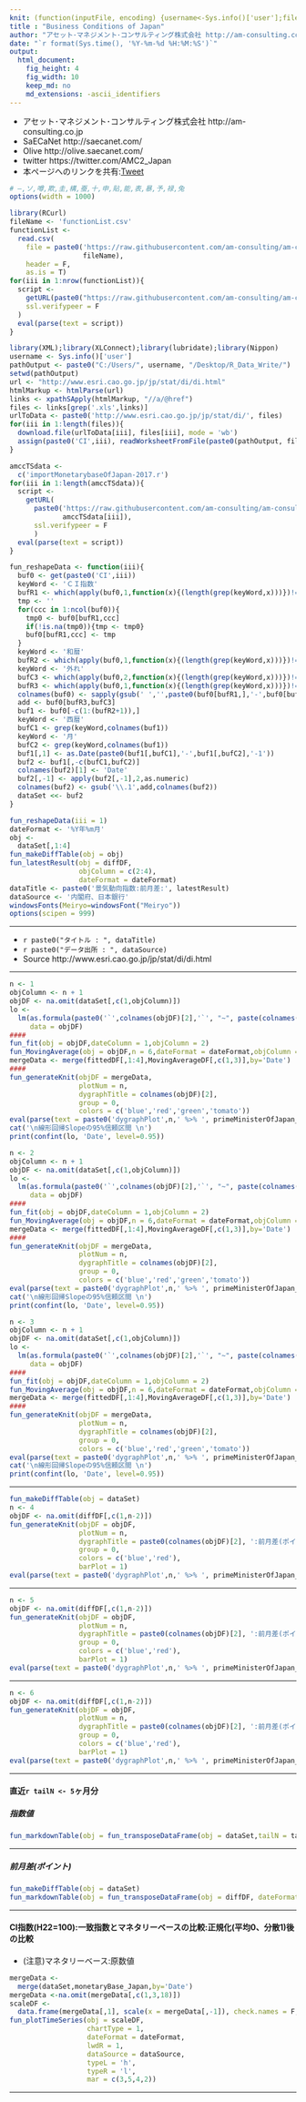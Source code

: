 ```yaml
---
knit: (function(inputFile, encoding) {username<-Sys.info()['user'];fileName<-'defaultPath.csv';pathToFile <-paste0('C:/Users/', username,'/Desktop/pathToCSV/');setwd(pathToFile);buf0<-read.csv(fileName,header = F,skip = 0,stringsAsFactor = F,check.names = F,fileEncoding = 'utf-8');timeStamp<-format(Sys.time(),'%Y%m%d%H%M%S');rmarkdown::render(inputFile, encoding = encoding, output_file = paste0('C:/Users/',username,buf0[2,1],'charts/','am-consulting.co.jp-BusinessConditions.html')) })
title : "Business Conditions of Japan"
author: "アセット･マネジメント･コンサルティング株式会社 http://am-consulting.co.jp"
date: "`r format(Sys.time(), '%Y-%m-%d %H:%M:%S')`"
output: 
  html_document:
    fig_height: 4
    fig_width: 10
    keep_md: no
    md_extensions: -ascii_identifiers 
---
```

<link href="http://knowledgevault.saecanet.com/components/rmarkdown-html.css" rel="stylesheet">
<style>.main-container {max-width : 1000px;}</style>
<script src="http://knowledgevault.saecanet.com/components/JavascriptCode.js"></script>

- アセット･マネジメント･コンサルティング株式会社 http://am-consulting.co.jp
- SaECaNet http://saecanet.com/
- Olive http://olive.saecanet.com/
- twitter https://twitter.com/AMC2_Japan
- 本ページへのリンクを共有:<a href="https://twitter.com/share" class="twitter-share-button" data-via="AMC2_Japan" data-size="large">Tweet</a> <script>!function(d,s,id){var js,fjs=d.getElementsByTagName(s)[0],p=/^http:/.test(d.location)?'http':'https';if(!d.getElementById(id)){js=d.createElement(s);js.id=id;js.src=p+'://platform.twitter.com/widgets.js';fjs.parentNode.insertBefore(js,fjs);}}(document, 'script', 'twitter-wjs');</script>

```r
# ―,ソ,噂,欺,圭,構,蚕,十,申,貼,能,表,暴,予,禄,兔
options(width = 1000)
```

```r
library(RCurl)
fileName <- 'functionList.csv'
functionList <-
  read.csv(
    file = paste0('https://raw.githubusercontent.com/am-consulting/am-consulting.github.io/master/csv/',
                  fileName),
    header = F,
    as.is = T)
for(iii in 1:nrow(functionList)){
  script <- 
    getURL(paste0("https://raw.githubusercontent.com/am-consulting/am-consulting.github.io/master/", functionList[iii,1]),
    ssl.verifypeer = F
  )
  eval(parse(text = script))
}
```

```r
library(XML);library(XLConnect);library(lubridate);library(Nippon)
username <- Sys.info()['user']
pathOutput <- paste0("C:/Users/", username, "/Desktop/R_Data_Write/")
setwd(pathOutput)
url <- "http://www.esri.cao.go.jp/jp/stat/di/di.html"
htmlMarkup <- htmlParse(url)
links <- xpathSApply(htmlMarkup, "//a/@href")
files <- links[grep('.xls',links)]
urlToData <- paste0('http://www.esri.cao.go.jp/jp/stat/di/', files)
for(iii in 1:length(files)){
  download.file(urlToData[iii], files[iii], mode = 'wb')
  assign(paste0('CI',iii), readWorksheetFromFile(paste0(pathOutput, files[iii]), sheet = 1, check.names = F, header = F))
}
```

```r
amccTSdata <- 
  c('importMonetarybaseOfJapan-2017.r')
for(iii in 1:length(amccTSdata)){
  script <-
    getURL(
      paste0('https://raw.githubusercontent.com/am-consulting/am-consulting.github.io/master/',
             amccTSdata[iii]),
      ssl.verifypeer = F
      )
  eval(parse(text = script))
}
```

```r
fun_reshapeData <- function(iii){
  buf0 <- get(paste0('CI',iii))
  keyWord <- 'ＣＩ指数'
  bufR1 <- which(apply(buf0,1,function(x){(length(grep(keyWord,x)))})!=0)
  tmp <- ''
  for(ccc in 1:ncol(buf0)){
    tmp0 <- buf0[bufR1,ccc]
    if(!is.na(tmp0)){tmp <- tmp0}
    buf0[bufR1,ccc] <- tmp  
  }
  keyWord <- '和暦'
  bufR2 <- which(apply(buf0,1,function(x){(length(grep(keyWord,x)))})!=0)
  keyWord <- '外れ'
  bufC3 <- which(apply(buf0,2,function(x){(length(grep(keyWord,x)))})!=0)
  bufR3 <- which(apply(buf0,1,function(x){(length(grep(keyWord,x)))})!=0)
  colnames(buf0) <- sapply(gsub(' ','',paste0(buf0[bufR1,],'-',buf0[bufR2,])),zen2han)
  add <- buf0[bufR3,bufC3]
  buf1 <- buf0[-c(1:(bufR2+1)),]
  keyWord <- '西暦'
  bufC1 <- grep(keyWord,colnames(buf1))
  keyWord <- '月'
  bufC2 <- grep(keyWord,colnames(buf1))
  buf1[,1] <- as.Date(paste0(buf1[,bufC1],'-',buf1[,bufC2],'-1'))
  buf2 <- buf1[,-c(bufC1,bufC2)]
  colnames(buf2)[1] <- 'Date'
  buf2[,-1] <- apply(buf2[,-1],2,as.numeric)
  colnames(buf2) <- gsub('\\.1',add,colnames(buf2))
  dataSet <<- buf2
}
```

```r
fun_reshapeData(iii = 1)
dateFormat <- '%Y年%m月'
obj <- 
  dataSet[,1:4]
fun_makeDiffTable(obj = obj)
fun_latestResult(obj = diffDF,
                 objColumn = c(2:4),
                 dateFormat = dateFormat)
dataTitle <- paste0('景気動向指数:前月差:', latestResult)
dataSource <- '内閣府、日本銀行'
windowsFonts(Meiryo=windowsFont("Meiryo"))
options(scipen = 999)
```

***

- `r paste0("タイトル : ", dataTitle)`
- `r paste0("データ出所 : ", dataSource)`
- Source http://www.esri.cao.go.jp/jp/stat/di/di.html

***

```r
n <- 1
objColumn <- n + 1
objDF <- na.omit(dataSet[,c(1,objColumn)])
lo <-
  lm(as.formula(paste0('`',colnames(objDF)[2],'`', "~", paste(colnames(objDF)[1], collapse = "+"))),
     data = objDF)
####
fun_fit(obj = objDF,dateColumn = 1,objColumn = 2)
fun_MovingAverage(obj = objDF,n = 6,dateFormat = dateFormat,objColumn = 2)
mergeData <- merge(fittedDF[,1:4],MovingAverageDF[,c(1,3)],by='Date')
####
fun_generateKnit(objDF = mergeData,
                 plotNum = n,
                 dygraphTitle = colnames(objDF)[2],
                 group = 0,
                 colors = c('blue','red','green','tomato'))
eval(parse(text = paste0('dygraphPlot',n,' %>% ', primeMinisterOfJapan_dygraph)))
cat('\n線形回帰Slopeの95%信頼区間 \n')
print(confint(lo, 'Date', level=0.95))
```

```r
n <- 2
objColumn <- n + 1
objDF <- na.omit(dataSet[,c(1,objColumn)])
lo <-
  lm(as.formula(paste0('`',colnames(objDF)[2],'`', "~", paste(colnames(objDF)[1], collapse = "+"))),
     data = objDF)
####
fun_fit(obj = objDF,dateColumn = 1,objColumn = 2)
fun_MovingAverage(obj = objDF,n = 6,dateFormat = dateFormat,objColumn = 2)
mergeData <- merge(fittedDF[,1:4],MovingAverageDF[,c(1,3)],by='Date')
####
fun_generateKnit(objDF = mergeData,
                 plotNum = n,
                 dygraphTitle = colnames(objDF)[2],
                 group = 0,
                 colors = c('blue','red','green','tomato'))
eval(parse(text = paste0('dygraphPlot',n,' %>% ', primeMinisterOfJapan_dygraph)))
cat('\n線形回帰Slopeの95%信頼区間 \n')
print(confint(lo, 'Date', level=0.95))
```

```r
n <- 3
objColumn <- n + 1
objDF <- na.omit(dataSet[,c(1,objColumn)])
lo <-
  lm(as.formula(paste0('`',colnames(objDF)[2],'`', "~", paste(colnames(objDF)[1], collapse = "+"))),
     data = objDF)
####
fun_fit(obj = objDF,dateColumn = 1,objColumn = 2)
fun_MovingAverage(obj = objDF,n = 6,dateFormat = dateFormat,objColumn = 2)
mergeData <- merge(fittedDF[,1:4],MovingAverageDF[,c(1,3)],by='Date')
####
fun_generateKnit(objDF = mergeData,
                 plotNum = n,
                 dygraphTitle = colnames(objDF)[2],
                 group = 0,
                 colors = c('blue','red','green','tomato'))
eval(parse(text = paste0('dygraphPlot',n,' %>% ', primeMinisterOfJapan_dygraph)))
cat('\n線形回帰Slopeの95%信頼区間 \n')
print(confint(lo, 'Date', level=0.95))
```

***

```r
fun_makeDiffTable(obj = dataSet)
n <- 4
objDF <- na.omit(diffDF[,c(1,n-2)])
fun_generateKnit(objDF = objDF,
                 plotNum = n,
                 dygraphTitle = paste0(colnames(objDF)[2], ':前月差(ポイント)'),
                 group = 0,
                 colors = c('blue','red'),
                 barPlot = 1)
eval(parse(text = paste0('dygraphPlot',n,' %>% ', primeMinisterOfJapan_dygraph)))
```

***

```r
n <- 5
objDF <- na.omit(diffDF[,c(1,n-2)])
fun_generateKnit(objDF = objDF,
                 plotNum = n,
                 dygraphTitle = paste0(colnames(objDF)[2], ':前月差(ポイント)'),
                 group = 0,
                 colors = c('blue','red'),
                 barPlot = 1)
eval(parse(text = paste0('dygraphPlot',n,' %>% ', primeMinisterOfJapan_dygraph)))
```

***

```r
n <- 6
objDF <- na.omit(diffDF[,c(1,n-2)])
fun_generateKnit(objDF = objDF,
                 plotNum = n,
                 dygraphTitle = paste0(colnames(objDF)[2], ':前月差(ポイント)'),
                 group = 0,
                 colors = c('blue','red'),
                 barPlot = 1)
eval(parse(text = paste0('dygraphPlot',n,' %>% ', primeMinisterOfJapan_dygraph)))
```

***
#### 直近`r tailN <- 5`ヶ月分
##### 指数値

```r
fun_markdownTable(obj = fun_transposeDataFrame(obj = dataSet,tailN = tailN,dateFormat = dateFormat))
```

***
##### 前月差(ポイント)

```r
fun_makeDiffTable(obj = dataSet)
fun_markdownTable(obj = fun_transposeDataFrame(obj = diffDF, dateFormat = dateFormat, tailN = tailN))
```

***
####  CI指数(H22=100):一致指数とマネタリーベースの比較:正規化(平均0、分散1)後の比較
- (注意)マネタリーベース:原数値

```r
mergeData <-
  merge(dataSet,monetaryBase_Japan,by='Date')
mergeData <-na.omit(mergeData[,c(1,3,18)])
scaleDF <- 
  data.frame(mergeData[,1], scale(x = mergeData[,-1]), check.names = F, stringsAsFactors = F)
fun_plotTimeSeries(obj = scaleDF,
                   chartType = 1,
                   dateFormat = dateFormat,
                   lwdR = 1,
                   dataSource = dataSource,
                   typeL = 'h',
                   typeR = 'l',
                   mar = c(3,5,4,2))
```

***
<script>MakeNegative();</script>
<script>
  (function(i,s,o,g,r,a,m){i['GoogleAnalyticsObject']=r;i[r]=i[r]||function(){
  (i[r].q=i[r].q||[]).push(arguments)},i[r].l=1*new Date();a=s.createElement(o),
  m=s.getElementsByTagName(o)[0];a.async=1;a.src=g;m.parentNode.insertBefore(a,m)
  })(window,document,'script','https://www.google-analytics.com/analytics.js','ga');

  ga('create', 'UA-3077339-5', 'auto');
  ga('send', 'pageview');

</script>
